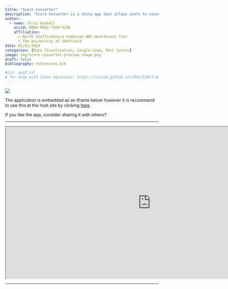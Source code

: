 ```yaml
---
title: "Score Converter"
description: "Score Converter is a shiny app that allows users to convert single test scores (using a web interface) or large batteries of test results (using spreadsheet upload). A suite of visualisation tools is (provided for developing static and interactive plots, these include (e.g., forest plots, bar plots, bell-curve plots, and radar plots)."
author:
  - name: Chris Gaskell
    orcid: 0000-0002-7589-5246
    affiliation:
      - North Staffordshire Combined NHS Healthcare Tust
      - The University of Sheffield
date: 01/01/2024
categories: [Data Visualisation, Single-Case, Test Scores]
image: img/score-converter-preview-image.png
draft: false
bibliography: references.bib

#csl: apa7.csl
# for help with latex equations: https://rpruim.github.io/s341/S19/from-class/MathinRmd.html#:~:text=Math%20inside%20RMarkdown,10n%3D1n2.
---
```


![](img/score-converter-preview-image.png)

The application is embedded as an iframe below however it is recommend to use this at the host site by clicking [here](https://chris-gaskell.shinyapps.io/score-converter/).

If you like the app, consider sharing it with others?

<hr>

```{=html}
<iframe width="950" height="500" src="https://chris-gaskell.shinyapps.io/score-converter/" title="Score Converter"></iframe>
```
<hr>

<div>

```{=html}
<div style="text-align: center;">
  <script type="text/javascript" src="https://cdnjs.buymeacoffee.com/1.0.0/button.prod.min.js" data-name="bmc-button" data-slug="chris.gaskell" data-color="#e9ecef" data-emoji="☕"  data-font="Lato" data-text="Support with Coffee" data-outline-color="#009adb" data-font-color="#009adb" data-coffee-color="#FFDD00"></script>
</div>
```

</div>

